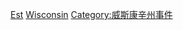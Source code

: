 {{United States topic|prefix=:Category:各年|suffix=建立}}
[[Category:各年威斯康辛州|Est]]
[[Category:在美國各州成立|Wisconsin]]
[[Category:威斯康辛州事件|Category:威斯康辛州事件]]